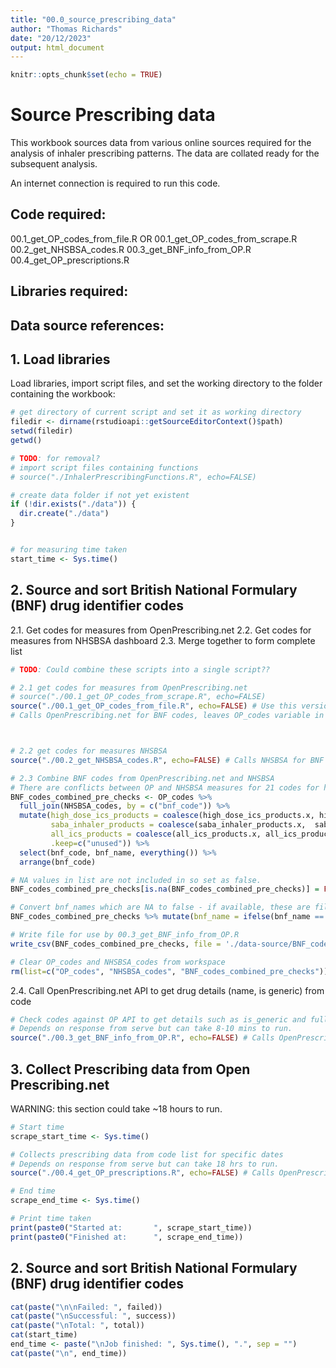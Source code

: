 ```yaml
---
title: "00.0_source_prescribing_data"
author: "Thomas Richards"
date: "20/12/2023"
output: html_document
---
```


```r
knitr::opts_chunk$set(echo = TRUE)
```

# Source Prescribing data

This workbook sources data from various online sources required for the analysis of inhaler prescribing patterns.
The data are collated ready for the subsequent analysis.

An internet connection is required to run this code.


## Code required:
00.1_get_OP_codes_from_file.R OR 00.1_get_OP_codes_from_scrape.R
00.2_get_NHSBSA_codes.R
00.3_get_BNF_info_from_OP.R
00.4_get_OP_prescriptions.R

## Libraries required:


## Data source references:



## 1. Load libraries

Load libraries, import script files, and set the working directory to the folder containing the workbook:

```r
# get directory of current script and set it as working directory
filedir <- dirname(rstudioapi::getSourceEditorContext()$path)
setwd(filedir)
getwd()

# TODO: for removal?
# import script files containing functions
# source("./InhalerPrescribingFunctions.R", echo=FALSE)

# create data folder if not yet existent
if (!dir.exists("./data")) {
  dir.create("./data")
}


# for measuring time taken
start_time <- Sys.time()

```
## 2. Source and sort British National Formulary (BNF) drug identifier codes

2.1. Get codes for measures from OpenPrescribing.net
2.2. Get codes for measures from NHSBSA dashboard
2.3. Merge together to form complete list

```r
# TODO: Could combine these scripts into a single script??

# 2.1 get codes for measures from OpenPrescribing.net
# source("./00.1_get_OP_codes_from_scrape.R", echo=FALSE)
source("./00.1_get_OP_codes_from_file.R", echo=FALSE) # Use this version with the 'data-provided' folder  due to website changes on OpenPrescribing.net
# Calls OpenPrescribing.net for BNF codes, leaves OP_codes variable in workspace



# 2.2 get codes for measures NHSBSA
source("./00.2_get_NHSBSA_codes.R", echo=FALSE) # Calls NHSBSA for BNF codes, leaves NHSBSA_codes variable in workspace

# 2.3 Combine BNF codes from OpenPrescribing.net and NHSBSA
# There are conflicts between OP and NHSBSA measures for 21 codes for high_dose_ics_products Below coerces them to use the OP definition.
BNF_codes_combined_pre_checks <- OP_codes %>%
  full_join(NHSBSA_codes, by = c("bnf_code")) %>%
  mutate(high_dose_ics_products = coalesce(high_dose_ics_products.x, high_dose_ics_products.y),
         saba_inhaler_products = coalesce(saba_inhaler_products.x,  saba_inhaler_products.y),
         all_ics_products = coalesce(all_ics_products.x, all_ics_products.y),
         .keep=c("unused")) %>%
  select(bnf_code, bnf_name, everything()) %>%
  arrange(bnf_code)

# NA values in list are not included in so set as false.
BNF_codes_combined_pre_checks[is.na(BNF_codes_combined_pre_checks)] = FALSE

# Convert bnf_names which are NA to false - if available, these are filled by 00.3_get_BNF_info_from_OP.R
BNF_codes_combined_pre_checks %>% mutate(bnf_name = ifelse(bnf_name == FALSE, NA, bnf_name))

# Write file for use by 00.3_get_BNF_info_from_OP.R
write_csv(BNF_codes_combined_pre_checks, file = './data-source/BNF_codes_combined_pre_checks.csv')

# Clear OP_codes and NHSBSA_codes from workspace
rm(list=c("OP_codes", "NHSBSA_codes", "BNF_codes_combined_pre_checks"))

```

2.4. Call OpenPrescribing.net API to get drug details (name, is generic) from code

```r
# Check codes against OP API to get details such as is_generic and full bnf_name
# Depends on response from serve but can take 8-10 mins to run.
source("./00.3_get_BNF_info_from_OP.R", echo=FALSE) # Calls OpenPrescribing.net for info from BNF codes, leaves BNF_codes_measures variable in workspace and saves in ./data folder.
```



## 3. Collect Prescribing data from Open Prescribing.net

WARNING: this section could take ~18 hours to run.
```r
# Start time
scrape_start_time <- Sys.time()

# Collects prescribing data from code list for specific dates
# Depends on response from serve but can take 18 hrs to run.
source("./00.4_get_OP_prescriptions.R", echo=FALSE) # Calls OpenPrescribing.net for prescribing data leaves OP_prescriptions variable in workspace and saves in ./data folder.

# End time
scrape_end_time <- Sys.time()

# Print time taken
print(paste0("Started at:       ", scrape_start_time))
print(paste0("Finished at:      ", scrape_end_time))

```






























## 2. Source and sort British National Formulary (BNF) drug identifier codes

```r


cat(paste("\n\nFailed: ", failed))
cat(paste("\nSuccessful: ", success))
cat(paste("\nTotal: ", total))
cat(start_time)
end_time <- paste("\nJob finished: ", Sys.time(), ".", sep = "")
cat(paste("\n", end_time))

```


